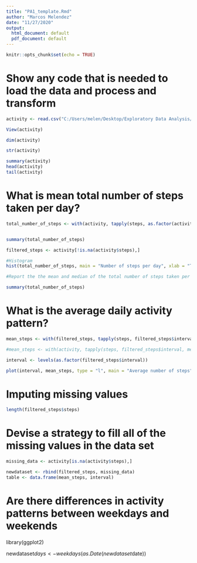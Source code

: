 ---
title: "PA1_template.Rmd"
author: "Marcos Melendez"
date: "11/27/2020"
output:
  html_document: default
  pdf_document: default
---

```{r setup, include=FALSE}
knitr::opts_chunk$set(echo = TRUE)
```

# Show any code that is needed to load the data and process and transform

```{r fig.show= 'hide'}
activity <- read.csv("C:/Users/melen/Desktop/Exploratory Data Analysis//activity.csv", header = TRUE)

View(activity)

dim(activity)

str(activity)

summary(activity)
head(activity)
tail(activity)
```

# What is mean total number of steps taken per day?


```{r fig.show= 'hide'} 

total_number_of_steps <- with(activity, tapply(steps, as.factor(activity$date), sum, na.rm = T))


summary(total_number_of_steps)

filtered_steps <- activity[!is.na(activity$steps),]

```

```{r}
#Histogram
hist(total_number_of_steps, main = "Number of steps per day", xlab = "Total number of steps")

#Report the the mean and median of the total number of steps taken per day

summary(total_number_of_steps)
```

# What is the average daily activity pattern?

```{r}
mean_steps <- with(filtered_steps, tapply(steps, filtered_steps$interval, mean))

#mean_steps <- with(activity, tapply(steps, filtered_steps$interval, mean))

interval <- levels(as.factor(filtered_steps$interval))

plot(interval, mean_steps, type = "l", main = "Average number of steps", xlab = "interval", ylab = "Mean of steps")
```


# Imputing missing values
```{r}
length(filtered_steps$steps)
```

# Devise a strategy to fill all of the missing values in the data set

```{r fig.show= 'hide'}
missing_data <- activity[is.na(activity$steps),]

newdataset <- rbind(filtered_steps, missing_data)
table <- data.frame(mean_steps, interval)


```

# Are there differences in activity patterns between weekdays and weekends

library(ggplot2)

newdataset$days <- weekdays(as.Date(newdataset$date))


